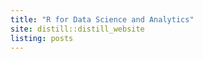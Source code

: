 ```yaml
---
title: "R for Data Science and Analytics"
site: distill::distill_website
listing: posts
---
```

<style>

.distill-site-header {
  --title-size:       16px;         
  --text-color:       #FFFFFF;            
  --text-size:        16px;                      
  --hover-color:      rgb(249, 83, 85);         
  --bkgd-color:       #455A64;                
}

body {
  background-image:	url('/Background_WelcomePage.png');
  background-repeat: repeat-y;
  background-size: auto;
}

</style>